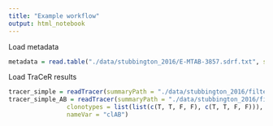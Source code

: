 ```yaml
---
title: "Example workflow"
output: html_notebook
---
```




Load metadata

```r
metadata = read.table("./data/stubbington_2016/E-MTAB-3857.sdrf.txt", sep = "\t", header = T)
```



Load TraCeR results

```r
tracer_simple = readTracer(summaryPath = "./data/stubbington_2016/filtered_TCRABDG_summary/")
tracer_simple_AB = readTracer(summaryPath = "./data/stubbington_2016/filtered_TCRABDG_summary/", 
                clonotypes = list(list(c(T, T, F, F), c(T, T, F, F))),
                nameVar = "clAB")
```

